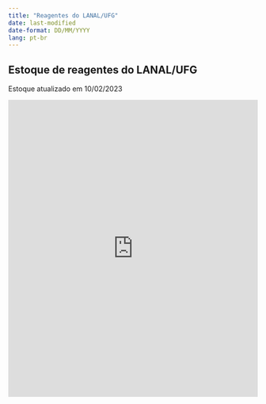 ```yaml
---
title: "Reagentes do LANAL/UFG"
date: last-modified
date-format: DD/MM/YYYY
lang: pt-br
---
```


## Estoque de reagentes do LANAL/UFG

::: {.callout-note}
Estoque atualizado em 10/02/2023
:::

```{=html}
<iframe referrerpolicy="no-referrer-when-downgrade" height="600px" width="100%" style="border:none;" src="https://view-awesome-table.com/-LhjW0V_hNBcp6L1utBh/view"></iframe>
```